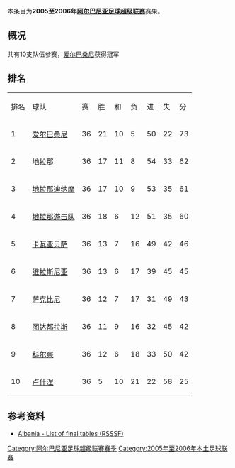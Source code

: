 {{Infobox football league season
| competition                = [[阿尔巴尼亚足球超级联赛|阿尔巴尼亚足球超级联赛]]
| season                     = 2005年–2006年
| winners                    = [[爱尔巴桑尼足球俱乐部|爱尔巴桑尼]]
| prevseason                 = [[2004年至2005年阿尔巴尼亚足球超级联赛|2004–05年]]
| nextseason                 = [[2006年至2007年阿尔巴尼亚足球超级联赛|2006–07年]]
}}
本条目为'''2005至2006年[[阿尔巴尼亚足球超级联赛|阿尔巴尼亚足球超级联赛]]'''赛果。

==概况==
共有10支队伍参赛，[[爱尔巴桑尼足球俱乐部|爱尔巴桑尼]]获得冠军

==排名==
{| class="wikitable" style="text-align: center;"
|排名||球队||赛||胜||和||负||进||失||分
|-
|1||[[爱尔巴桑尼足球俱乐部|爱尔巴桑尼]]||36||21||10||5||50||22||73
|-
|2||[[地拉那足球俱乐部|地拉那]]||36||17||11||8||54||33||62
|-
|3||[[地拉那迪纳摩|地拉那迪纳摩]]||36||17||10||9||53||35||61
|-
|4||[[地拉那游击队足球俱乐部|地拉那游击队]]||36||18||6||12||51||35||60
|-
|5||[[卡瓦亚贝萨体育俱乐部|卡瓦亚贝萨]]||36||13||7||16||49||42||46
|-
|6||[[维拉斯尼亚足球俱乐部|维拉斯尼亚]]||36||13||6||17||39||45||45
|-
|7||[[萨克比尼|萨克比尼]]||36||12||7||17||31||49||43
|-
|8||[[图达都拉斯体育俱乐部|图达都拉斯]]||36||11||9||16||32||45||42
|-
|9||[[科尔察足球俱乐部|科尔察]]||36||12||6||18||33||50||42
|-
|10||[[卢什涅足球俱乐部|卢什涅]]||36||5||10||21||22||58||25
|}

==参考资料==
*[http://www.giovanniarmillotta.it/albania/calcio/albaa06.html Albania - List of final tables (RSSSF)]{{Wayback|url=http://www.giovanniarmillotta.it/albania/calcio/albaa06.html |date=20150924022427 }}

{{Albanian Superliga Seasons}}
{{2005–06 in European Football (UEFA)}}


[[Category:阿尔巴尼亚足球超级联赛赛季|Category:阿尔巴尼亚足球超级联赛赛季]]
[[Category:2005年至2006年本土足球联赛|Category:2005年至2006年本土足球联赛]]

{{Albania-footy-competition-stub}}